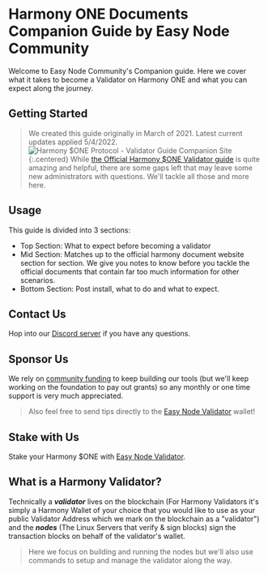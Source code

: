 
# Harmony ONE Documents Companion Guide by Easy Node Community
Welcome to Easy Node Community's Companion guide. Here we cover what it takes to become a Validator on Harmony ONE and what you can expect along the journey.
## Getting Started
> We created this guide originally in March of 2021. Latest current updates applied 5/4/2022.
![Harmony $ONE Protocol - Validator Guide Companion Site](../public/image_17.png){:.centered}
> While [the Official Harmony $ONE Validator guide](https://docs.harmony.one/home/network/validators) is quite amazing and helpful, there are some gaps left that may leave some new administrators with questions. We'll tackle all those and more here.
## Usage
This guide is divided into 3 sections:
- Top Section: What to expect before becoming a validator
- Mid Section: Matches up to the official harmony document website section for section. We give you notes to know before you tackle the official documents that contain far too much information for other scenarios.
- Bottom Section: Post install, what to do and what to expect.
## Contact Us
Hop into our [Discord server](https://discord.gg/Rcz5T6D9CV) if you have any questions.
## Sponsor Us
We rely on [community funding](https://github.com/sponsors/easy-node-one) to keep building our tools (but we'll keep working on the foundation to pay out grants) so any monthly or one time support is very much appreciated.
> Also feel free to send tips directly to the [Easy Node Validator](https://bit.ly/easynode) wallet!
## Stake with Us
Stake your Harmony $ONE with [Easy Node Validator](https://bit.ly/easynode).
## What is a Harmony Validator?
Technically a _**validator**_ lives on the blockchain \(For Harmony Validators it's simply a Harmony Wallet of your choice that you would like to use as your public Validator Address which we mark on the blockchain as a "validator"\) and the _**nodes**_ \(The Linux Servers that verify & sign blocks\) sign the transaction blocks on behalf of the validator's wallet.
> Here we focus on building and running the nodes but we'll also use commands to setup and manage the validator along the way.
